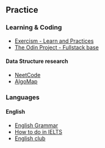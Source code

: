 ## Practice

### Learning & Coding

- [Exercism - Learn and Practices](https://exercism.org)
- [The Odin Project - Fullstack base](https://www.theodinproject.com)

#### Data Structure research

- [NeetCode](https://neetcode.io/)
- [AlgoMap](https://algomap.io/)

### Languages

#### English

- [English Grammar](https://www.grammarly.com)
- [How to do in IELTS](https://howtodoielts.com/)
- [English club](https://www.englishclub.com/)
